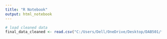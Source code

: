 ---
title: "R Notebook"
output: html_notebook
---

```{r}
# load cleaned data
final_data_cleaned <- read.csv("C:/Users/Dell/OneDrive/Desktop/DAB501/final_data_cleaned.csv")
```

```{r}

```

```{r}

```


```{r}

```

